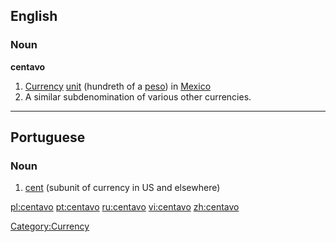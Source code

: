 ==English==

===Noun===
{{wikipedia}}
'''centavo'''

# [[Currency]] [[unit]] (hundreth of a [[peso]]) in [[Mexico]]
# A similar subdenomination of various other currencies.

[[Category:Currency]]

----

==Portuguese==

===Noun===
{{infl|pt|noun|g=m}}

# [[cent]] (subunit of currency in US and elsewhere)

{{tbot entry|Portuguese|cent|2008|April|pt}}

[[pl:centavo]]
[[pt:centavo]]
[[ru:centavo]]
[[vi:centavo]]
[[zh:centavo]]
